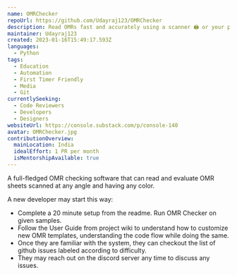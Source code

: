 ```yaml
---
name: OMRChecker
repoUrl: https://github.com/Udayraj123/OMRChecker
description: Read OMRs fast and accurately using a scanner 🖨 or your phone 🤳.
maintainer: Udayraj123
created: 2023-01-16T15:49:17.593Z
languages:
  - Python
tags:
  - Education
  - Automation
  - First Timer Friendly
  - Media
  - Git
currentlySeeking:
  - Code Reviewers
  - Developers
  - Designers
websiteUrl: https://console.substack.com/p/console-140
avatar: OMRChecker.jpg
contributionOverview:
  mainLocation: India
  idealEffort: 1 PR per month
  isMentorshipAvailable: true
---
```


<Overview>

A full-fledged OMR checking software that can read and evaluate OMR sheets scanned at any angle and having any color.

</Overview>

<Contributing>

A new developer may start this way:
- Complete a 20 minute setup from the readme. Run OMR Checker on given samples. 
- Follow the User Guide from project wiki to understand how to customize new OMR templates, understanding the code flow while doing the same. 
- Once they are familiar with the system, they can checkout the list of github issues labeled according to difficulty. 
- They may reach out on the discord server any time to discuss any issues.

</Contributing>
